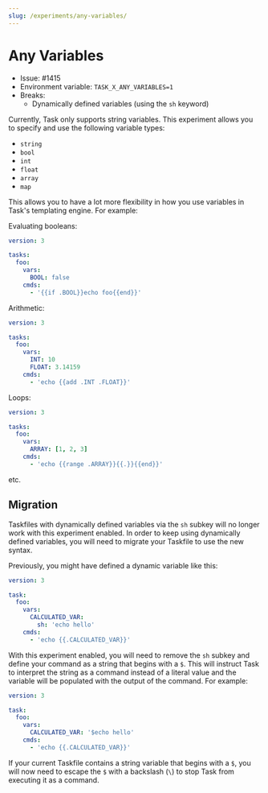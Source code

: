 ```yaml
---
slug: /experiments/any-variables/
---
```


# Any Variables

- Issue: #1415
- Environment variable: `TASK_X_ANY_VARIABLES=1`
- Breaks:
  - Dynamically defined variables (using the `sh` keyword)

Currently, Task only supports string variables. This experiment allows you to
specify and use the following variable types:

- `string`
- `bool`
- `int`
- `float`
- `array`
- `map`

This allows you to have a lot more flexibility in how you use variables in
Task's templating engine. For example:

Evaluating booleans:

```yaml
version: 3

tasks:
  foo:
    vars:
      BOOL: false
    cmds:
      - '{{if .BOOL}}echo foo{{end}}'
```

Arithmetic:

```yaml
version: 3

tasks:
  foo:
    vars:
      INT: 10
      FLOAT: 3.14159
    cmds:
      - 'echo {{add .INT .FLOAT}}'
```

Loops:

```yaml
version: 3

tasks:
  foo:
    vars:
      ARRAY: [1, 2, 3]
    cmds:
      - 'echo {{range .ARRAY}}{{.}}{{end}}'
```

etc.

## Migration

Taskfiles with dynamically defined variables via the `sh` subkey will no longer
work with this experiment enabled. In order to keep using dynamically defined
variables, you will need to migrate your Taskfile to use the new syntax.

Previously, you might have defined a dynamic variable like this:

```yaml
version: 3

task:
  foo:
    vars:
      CALCULATED_VAR:
        sh: 'echo hello'
    cmds:
      - 'echo {{.CALCULATED_VAR}}'
```

With this experiment enabled, you will need to remove the `sh` subkey and define
your command as a string that begins with a `$`. This will instruct Task to
interpret the string as a command instead of a literal value and the variable
will be populated with the output of the command. For example:

```yaml
version: 3

task:
  foo:
    vars:
      CALCULATED_VAR: '$echo hello'
    cmds:
      - 'echo {{.CALCULATED_VAR}}'
```

If your current Taskfile contains a string variable that begins with a `$`, you
will now need to escape the `$` with a backslash (`\`) to stop Task from
executing it as a command.
